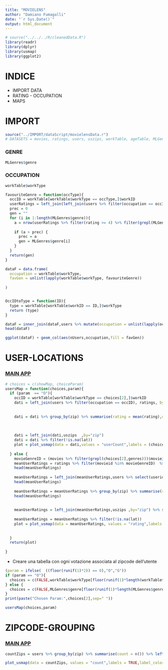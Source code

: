 ```yaml
---
title: "MOVIELENS"
author: "Damiano Fumagalli"
date: "`r Sys.Date()`"
output: html_document
---
```


```r
# source("../../../R/cleanedData.R")
library(readr)
library(dplyr)
library(usmap)
library(ggplot2)
```

# INDICE

-   IMPORT DATA
-   RATING - OCCUPATION
-   MAPS

# IMPORT

```r
source("../IMPORT/dataScript/movielensData.r")
# DATASETS = movies, ratings, users, uszips, workTable, ageTable, MLGenres
```

### GENRE

```r
MLGenres$genre
```

### OCCUPATION {#occupation}

```r
workTable$workType
```

```r



favouriteGenre = function(occType){
  occID = workTable[workTable$workType == occType,]$workID
  userRatings = left_join(left_join(users %>% filter(occupation == occID),ratings, by = "userid"),movies,by = "movieid")
  prec = 0
  gen = ""
  for (i in 1:length(MLGenres$genre)){
    a = nrow(userRatings %>% filter(rating >= 4) %>% filter(grepl(MLGenres$genre[i],genres)) )
     
    if (a > prec) {
      prec = a
      gen = MLGenres$genre[i]
    }
  }
  return(gen)
}

dataF = data.frame(
  occupation = workTable$workType,
  favGen = unlist(lapply(workTable$workType, favouriteGenre))
  
)


OccIDtoType = function(ID){
  type = workTable[workTable$workID == ID,]$workType
  return (type)
}

dataF = inner_join(dataF,users %>% mutate(occupation = unlist(lapply(occupation, OccIDtoType))) %>% group_by(occupation) %>% summarise(nUsers = n()), by = "occupation")
head(dataF)

ggplot(dataF) + geom_col(aes(nUsers,occupation,fill = favGen)) 
```

# USER-LOCATIONS {#userLocation}

### [MAIN APP](../../)

```r
# choices = c(showMap, choiceParam)
usersMap = function(choices,param){  
  if (param  == "O"){
    occID = workTable[workTable$workType == choices[2],]$workID
    dati = left_join(users %>% filter(occupation == occID), ratings, by = "userid" ) %>% group_by(userid) %>% summarise(rating = mean(rating), zip = unique(zip)) 
    
    
    dati = dati %>% group_by(zip) %>% summarise(rating = mean(rating),userCount = n())
    
    
    
    dati = left_join(dati,uszips  ,by="zip") 
    dati = dati %>% filter(!is.na(lat))
    plot = plot_usmap(data = dati,values = "userCount",labels = (choices[1] == "YES") , label_color = "white")  +  scale_fill_continuous( low = "red", high = "green", name = paste(choices[2],"users count"), label = scales::comma ) + theme(legend.position = "right")
    
  } else {
    movieGenreID = (movies %>% filter(grepl(choices[2],genres)))$movieid
    meanUserRatings = ratings %>% filter(movieid %in% movieGenreID)  %>% group_by(userid) %>% summarise(MeanRating = mean(rating))
    head(meanUserRatings)
    
    meanUserRatings = left_join(meanUserRatings,users %>% select(userid,zip),by="userid")
    head(meanUserRatings)
    
    meanUserRatings = meanUserRatings %>% group_by(zip) %>% summarise(rating = mean(MeanRating))
    head(meanUserRatings)
    
  
    meanUserRatings = left_join(meanUserRatings,uszips ,by="zip") %>% select(rating,zip,lat,lng,fips)
    
    meanUserRatings = meanUserRatings %>% filter(!is.na(lat))
    plot = plot_usmap(data = meanUserRatings, values = "rating",labels = (choices[1] == "YES"), label_color = "white")  +  scale_fill_continuous( low = "red", high = "green", name = paste("User Rating for",choices[2],"movies",sep=" "), label = scales::comma ) + theme(legend.position = "right")
    
    
  }
  return(plot)
  
}
```

-   Creare una tabella con ogni votazione associata al zipcode dell'utente

```r
(param = ifelse(  ((floor(runif(1)*2)) == 0),"O","G"))
if (param == "O"){
  choices = c(FALSE,workTable$workType[floor(runif(1)*length(workTable$workType))+1])
} else {
  choices = c(FALSE,MLGenres$genre[floor(runif(1)*length(MLGenres$genre))+1])
}
print(paste("Chosen Param:",choices[2],sep=" "))

usersMap(choices,param)

```

# ZIPCODE-GROUPING

### [MAIN APP](../../)

```r

countZips = users %>% group_by(zip) %>% summarise(count = n()) %>% left_join(uszips,by="zip") %>% filter(!is.na(lat))

plot_usmap(data = countZips, values = "count",labels = TRUE,label_color = "white") +  scale_fill_continuous( low = "red", high = "green", name = "Number of Users", label = scales::comma ) + theme(legend.position = "right")
 


```
